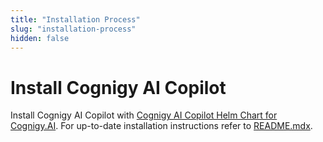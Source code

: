 ```yaml
---
title: "Installation Process"
slug: "installation-process"
hidden: false 
---
```



# Install Cognigy AI Copilot

<installationNote />

Install Cognigy AI Copilot with [Cognigy AI Copilot Helm Chart for Cognigy.AI](https://github.com/Cognigy/cognigy-agent-assist-helm-chart). For up-to-date installation instructions refer to [README.mdx](https://github.com/Cognigy/cognigy-agent-assist-helm-chart#readme).
